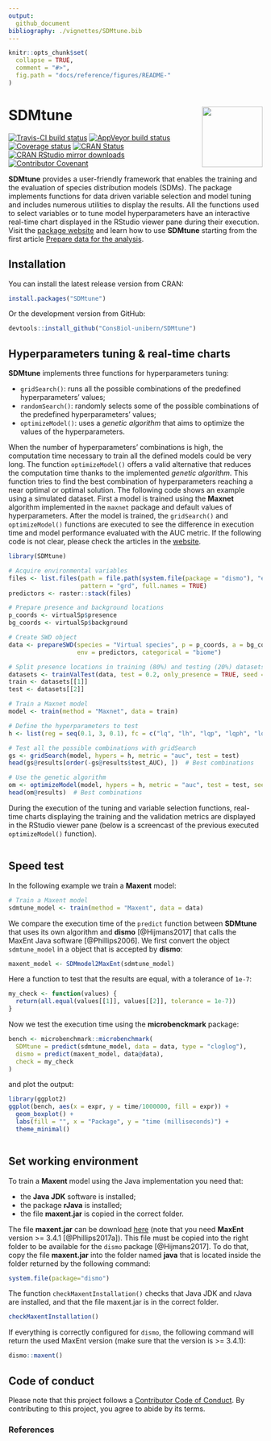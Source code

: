 ```yaml
---
output:
  github_document
bibliography: ./vignettes/SDMtune.bib
---
```


<!-- README.md is generated from README.Rmd. Please edit that file -->

```r
knitr::opts_chunk$set(
  collapse = TRUE,
  comment = "#>",
  fig.path = "docs/reference/figures/README-"
)
```

# SDMtune <img src="man/figures/logo.png" align="right" alt="" width="120" />
<!-- badges: start -->
[![Travis-CI build status](https://travis-ci.org/ConsBiol-unibern/SDMtune.svg?branch=master)](https://travis-ci.org/ConsBiol-unibern/SDMtune)
[![AppVeyor build status](https://ci.appveyor.com/api/projects/status/github/sgvignali/SDMtune?branch=master&svg=true)](https://ci.appveyor.com/project/sgvignali/SDMtune)
[![Coverage status](https://codecov.io/gh/ConsBiol-unibern/SDMtune/branch/master/graph/badge.svg)](https://codecov.io/github/ConsBiol-unibern/SDMtune?branch=master)
[![CRAN Status](https://www.r-pkg.org/badges/version/SDMtune)](https://cran.r-project.org/package=SDMtune)
[![CRAN RStudio mirror downloads](https://cranlogs.r-pkg.org/badges/grand-total/SDMtune)](http://www.r-pkg.org/pkg/SDMtune)
[![Contributor Covenant](https://img.shields.io/badge/Contributor%20Covenant-v1.4%20adopted-ff69b4.svg)](https://consbiol-unibern.github.io/SDMtune/CODE_OF_CONDUCT.html)
<!-- badges: end -->

**SDMtune** provides a user-friendly framework that enables the training and the evaluation of species distribution models (SDMs). The package implements functions for data driven variable selection and model tuning and includes numerous utilities to display the results. All the functions used to select variables or to tune model hyperparameters have an interactive real-time chart displayed in the RStudio viewer pane during their execution.
Visit the [package website](https://consbiol-unibern.github.io/SDMtune/) and learn how to use **SDMtune** starting from the first article [Prepare data for the analysis](https://consbiol-unibern.github.io/SDMtune/articles/articles/prepare_data.html).

## Installation

You can install the latest release version from CRAN:

```r
install.packages("SDMtune")
```

Or the development version from GitHub:

```r
devtools::install_github("ConsBiol-unibern/SDMtune")
```

## Hyperparameters tuning & real-time charts

**SDMtune** implements three functions for hyperparameters tuning:

* `gridSearch()`: runs all the possible combinations of the predefined hyperparameters' values;
* `randomSearch()`: randomly selects some of the possible combinations of the predefined hyperparameters' values;
* `optimizeModel()`: uses a *genetic algorithm* that aims to optimize the values of the hyperparameters.

When the number of hyperparameters' combinations is high, the computation time necessary to train all the defined models could be very long. The function `optimizeModel()` offers a valid alternative that reduces the computation time thanks to the implemented *genetic algorithm*. This function tries to find the best combination of hyperparameters reaching a near optimal or optimal solution. The following code shows an example using a simulated dataset. First a model is trained using the **Maxnet** algorithm implemented in the `maxnet` package and default values of hyperparameters. After the model is trained, the `gridSearch()` and `optimizeModel()` functions are executed to see the difference in execution time and model performance evaluated with the AUC metric. If the following code is not clear, please check the articles in the [website](https://consbiol-unibern.github.io/SDMtune/).

```r
library(SDMtune)

# Acquire environmental variables
files <- list.files(path = file.path(system.file(package = "dismo"), "ex"),
                    pattern = "grd", full.names = TRUE)
predictors <- raster::stack(files)

# Prepare presence and background locations
p_coords <- virtualSp$presence
bg_coords <- virtualSp$background

# Create SWD object
data <- prepareSWD(species = "Virtual species", p = p_coords, a = bg_coords,
                   env = predictors, categorical = "biome")

# Split presence locations in training (80%) and testing (20%) datasets
datasets <- trainValTest(data, test = 0.2, only_presence = TRUE, seed = 25)
train <- datasets[[1]]
test <- datasets[[2]]

# Train a Maxnet model
model <- train(method = "Maxnet", data = train)

# Define the hyperparameters to test
h <- list(reg = seq(0.1, 3, 0.1), fc = c("lq", "lh", "lqp", "lqph", "lqpht"))

# Test all the possible combinations with gridSearch
gs <- gridSearch(model, hypers = h, metric = "auc", test = test)
head(gs@results[order(-gs@results$test_AUC), ])  # Best combinations

# Use the genetic algorithm
om <- optimizeModel(model, hypers = h, metric = "auc", test = test, seed = 4)
head(om@results)  # Best combinations
```

During the execution of the tuning and variable selection functions, real-time charts displaying the training and the validation metrics are displayed in the RStudio viewer pane (below is a screencast of the previous executed `optimizeModel()` function).

<div style="text-align: center"><img src="man/figures/realtime-chart.gif" alt="" /></div>

## Speed test

In the following example we train a **Maxent** model:
<!-- The next code is not evaluated because MaxEnt jar file is not bundled in the package and Travis will not execute it! --> 
<!-- the plot is saved as an image in the man/figures folder --> 
```r
# Train a Maxent model
sdmtune_model <- train(method = "Maxent", data = data)
```

We compare the execution time of the `predict` function between **SDMtune** that uses its own algorithm and **dismo** [@Hijmans2017] that calls the MaxEnt Java software [@Phillips2006]. We first convert the object `sdmtune_model` in a object that is accepted by **dismo**:
```r
maxent_model <- SDMmodel2MaxEnt(sdmtune_model)
```

Here a function to test that the results are equal, with a tolerance of `1e-7`:
```r
my_check <- function(values) {
  return(all.equal(values[[1]], values[[2]], tolerance = 1e-7))
}
```

Now we test the execution time using the **microbenckmark** package:
```r
bench <- microbenchmark::microbenchmark(
  SDMtune = predict(sdmtune_model, data = data, type = "cloglog"),
  dismo = predict(maxent_model, data@data),
  check = my_check
)
```

and plot the output:
```r
library(ggplot2)
ggplot(bench, aes(x = expr, y = time/1000000, fill = expr)) +
  geom_boxplot() +
  labs(fill = "", x = "Package", y = "time (milliseconds)") +
  theme_minimal()
```
<div style="text-align: center"><img src="man/figures/bench.png" alt="" /></div>

## Set working environment

To train a **Maxent** model using the Java implementation you need that:

* the **Java JDK** software is installed;
* the package **rJava** is installed;
* the file **maxent.jar** is copied in the correct folder.

The file **maxent.jar** can be download [here](https://biodiversityinformatics.amnh.org/open_source/maxent/) (note that you need **MaxEnt** version >= 3.4.1 [@Phillips2017a]). This file must be copied into the right folder to be available for the `dismo` package [@Hijmans2017]. To do that, copy the file **maxent.jar** into the folder named **java** that is located inside the folder returned by the following command:

```r
system.file(package="dismo")
```

The function `checkMaxentInstallation()` checks that Java JDK and rJava are installed, and that the file maxent.jar is in the correct folder.

```r
checkMaxentInstallation()
```

If everything is correctly configured for `dismo`, the following command will return the used MaxEnt version (make sure that the version is >= 3.4.1):

```r
dismo::maxent()
```

## Code of conduct

Please note that this project follows a [Contributor Code of Conduct](https://consbiol-unibern.github.io/SDMtune/CODE_OF_CONDUCT.html). By contributing to this project, you agree to abide by its terms.

### References

